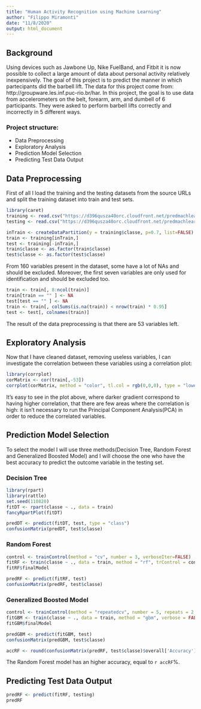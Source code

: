 ---
title: "Human Activity Recognition using Machine Learning"
author: "Filippo Miramonti"
date: "11/8/2020"
output: html_document
---

## Background

Using devices such as Jawbone Up, Nike FuelBand, and Fitbit it is now possible to collect a large amount of data about personal activity relatively inexpensively. The goal of this project is to predict the manner in which partecipants did the barbell lift. The data for this project come from: http://groupware.les.inf.puc-rio.br/har.
In this project, the goal is to use data from accelerometers on the belt, forearm, arm, and dumbell of 6 participants. They were asked to perform barbell lifts correctly and incorrectly in 5 different ways.

### Project structure:

* Data Preprocessing
* Exploratory Analysis
* Prediction Model Selection
* Predicting Test Data Output

## Data Preprocessing

First of all I load the training and the testing datasets from the source URLs and split the training dataset into train and test sets.

```{r message=FALSE}
library(caret)
training <- read.csv("https://d396qusza40orc.cloudfront.net/predmachlearn/pml-training.csv")
testing <- read.csv("https://d396qusza40orc.cloudfront.net/predmachlearn/pml-testing.csv")

inTrain <- createDataPartition(y = training$classe, p=0.7, list=FALSE)
train <- training[inTrain,]
test <- training[-inTrain,]
train$classe <- as.factor(train$classe)
test$classe <- as.factor(test$classe)
```

From 160 variables present in the dataset, some have a lot of NAs and should be excluded.
Moreover, the first seven variables are only used for identification and should be excluded too.

```{r}
train <- train[, 8:ncol(train)]
train[train == "" ] <- NA
test[test == "" ] <- NA
train <- train[, colSums(is.na(train)) < nrow(train) * 0.95]
test <- test[, colnames(train)]
```

The result of the data preprocessing is that there are 53 variables left.

## Exploratory Analysis

Now that I have cleaned dataset, removing useless variables, I can investigate the correlation between these variables using a correlation plot:

```{r message=FALSE}
library(corrplot)
corMatrix <- cor(train[,-53])
corrplot(corMatrix, method = "color", tl.col = rgb(0,0,0), type = "lower", tl.cex = 0.8)
```

It's easy to see in the plot above, where darker gradient correspond to having higher correlation, that there are few areas where the correlation is high: it isn't necessary to run the Principal Component Analysis(PCA) in order to reduce the correlated variables.

## Prediction Model Selection

To select the model I will use three methods(Decision Tree, Random Forest and Generalized Boosted Model) and I will choose the one who have the best accuracy to predict the outcome variable in the testing set.

### Decision Tree

```{r message=FALSE, warning=FALSE}
library(rpart)
library(rattle)
set.seed(110820)
fitDT <- rpart(classe ~ ., data = train)
fancyRpartPlot(fitDT)
```
```{r }
predDT <- predict(fitDT, test, type = "class")
confusionMatrix(predDT, test$classe)
```

### Random Forest

```{r message=FALSE, warning=FALSE}
control <- trainControl(method = "cv", number = 3, verboseIter=FALSE)
fitRF <- train(classe ~ ., data = train, method = "rf", trControl = control)
fitRF$finalModel
```
```{r}
predRF <- predict(fitRF, test)
confusionMatrix(predRF, test$classe)
```

### Generalized Boosted Model

```{r message=FALSE, warning=FALSE}
control <- trainControl(method = "repeatedcv", number = 5, repeats = 2, verboseIter = FALSE)
fitGBM <- train(classe ~ ., data = train, method = "gbm", verbose = FALSE, trControl = control)
fitGBM$finalModel
```
```{r}
predGBM <- predict(fitGBM, test)
confusionMatrix(predGBM, test$classe)
```
```{r echo=FALSE}
accRF <- round(confusionMatrix(predRF, test$classe)$overall['Accuracy'] * 100, 2)
```

The Random Forest model has an higher accuracy, equal to `r accRF`%.

## Predicting Test Data Output

```{r}
predRF <- predict(fitRF, testing)
predRF
```
